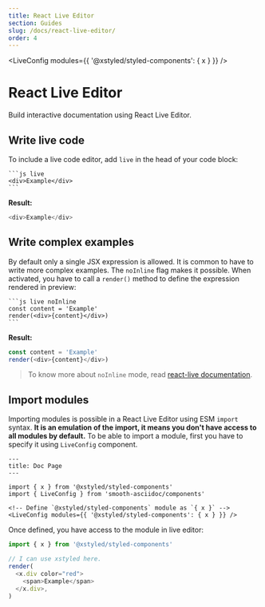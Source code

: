 ```yaml
---
title: React Live Editor
section: Guides
slug: /docs/react-live-editor/
order: 4
---
```



<LiveConfig modules={{ '@xstyled/styled-components': { x } }} />

# React Live Editor

Build interactive documentation using React Live Editor.

<carbon-ad />

## Write live code

To include a live code editor, add `live` in the head of your code block:

````
```js live
<div>Example</div>
```
````

**Result:**

```js live
<div>Example</div>
```

## Write complex examples

By default only a single JSX expression is allowed. It is common to have to write more complex examples. The `noInline` flag makes it possible. When activated, you have to call a `render()` method to define the expression rendered in preview:

````
```js live noInline
const content = 'Example'
render(<div>{content}</div>)
```
````

**Result:**

```js live noInline
const content = 'Example'
render(<div>{content}</div>)
```

> To know more about `noInline` mode, read [react-live documentation](https://github.com/FormidableLabs/react-live#what-code-can-i-use).

## Import modules

Importing modules is possible in a React Live Editor using ESM `import` syntax. **It is an emulation of the import, it means you don't have access to all modules by default.** To be able to import a module, first you have to specify it using `LiveConfig` component.

```
---
title: Doc Page
---

import { x } from '@xstyled/styled-components'
import { LiveConfig } from 'smooth-asciidoc/components'

<!-- Define `@xstyled/styled-components` module as `{ x }` -->
<LiveConfig modules={{ '@xstyled/styled-components': { x } }} />
```

Once defined, you have access to the module in live editor:

```js live noInline
import { x } from '@xstyled/styled-components'

// I can use xstyled here.
render(
  <x.div color="red">
    <span>Example</span>
  </x.div>,
)
```
